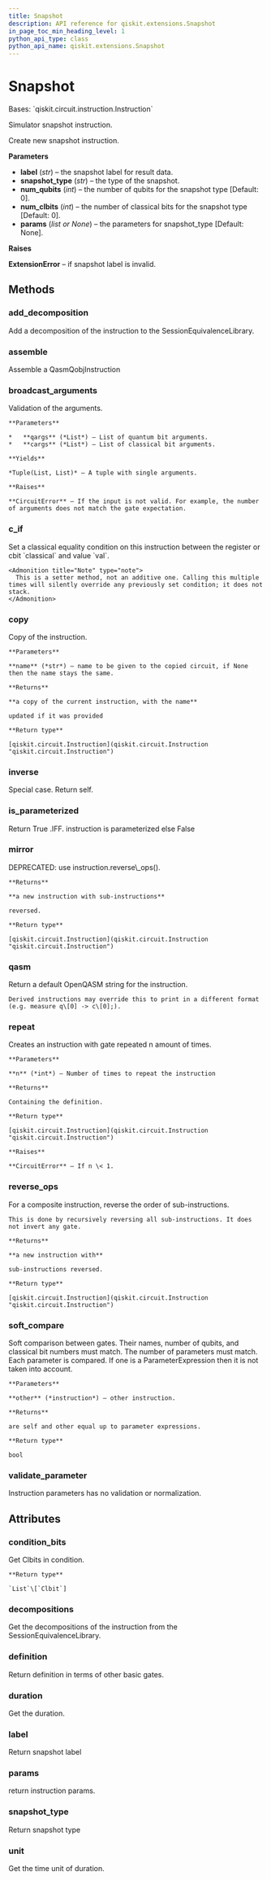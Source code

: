```yaml
---
title: Snapshot
description: API reference for qiskit.extensions.Snapshot
in_page_toc_min_heading_level: 1
python_api_type: class
python_api_name: qiskit.extensions.Snapshot
---
```


# Snapshot

<Class id="qiskit.extensions.Snapshot" isDedicatedPage={true} github="https://github.com/qiskit/qiskit/tree/stable/0.19/qiskit/extensions/simulator/snapshot.py" signature="Snapshot(label, snapshot_type='statevector', num_qubits=0, num_clbits=0, params=None)" modifiers="class">
  Bases: `qiskit.circuit.instruction.Instruction`

  Simulator snapshot instruction.

  Create new snapshot instruction.

  **Parameters**

  *   **label** (*str*) – the snapshot label for result data.
  *   **snapshot\_type** (*str*) – the type of the snapshot.
  *   **num\_qubits** (*int*) – the number of qubits for the snapshot type \[Default: 0].
  *   **num\_clbits** (*int*) – the number of classical bits for the snapshot type \[Default: 0].
  *   **params** (*list or None*) – the parameters for snapshot\_type \[Default: None].

  **Raises**

  **ExtensionError** – if snapshot label is invalid.

  ## Methods

  <span id="qiskit-extensions-snapshot-add-decomposition" />

  ### add\_decomposition

  <Function id="qiskit.extensions.Snapshot.add_decomposition" signature="Snapshot.add_decomposition(decomposition)">
    Add a decomposition of the instruction to the SessionEquivalenceLibrary.
  </Function>

  <span id="qiskit-extensions-snapshot-assemble" />

  ### assemble

  <Function id="qiskit.extensions.Snapshot.assemble" signature="Snapshot.assemble()">
    Assemble a QasmQobjInstruction
  </Function>

  <span id="qiskit-extensions-snapshot-broadcast-arguments" />

  ### broadcast\_arguments

  <Function id="qiskit.extensions.Snapshot.broadcast_arguments" signature="Snapshot.broadcast_arguments(qargs, cargs)">
    Validation of the arguments.

    **Parameters**

    *   **qargs** (*List*) – List of quantum bit arguments.
    *   **cargs** (*List*) – List of classical bit arguments.

    **Yields**

    *Tuple(List, List)* – A tuple with single arguments.

    **Raises**

    **CircuitError** – If the input is not valid. For example, the number of arguments does not match the gate expectation.
  </Function>

  <span id="qiskit-extensions-snapshot-c-if" />

  ### c\_if

  <Function id="qiskit.extensions.Snapshot.c_if" signature="Snapshot.c_if(classical, val)">
    Set a classical equality condition on this instruction between the register or cbit `classical` and value `val`.

    <Admonition title="Note" type="note">
      This is a setter method, not an additive one. Calling this multiple times will silently override any previously set condition; it does not stack.
    </Admonition>
  </Function>

  <span id="qiskit-extensions-snapshot-copy" />

  ### copy

  <Function id="qiskit.extensions.Snapshot.copy" signature="Snapshot.copy(name=None)">
    Copy of the instruction.

    **Parameters**

    **name** (*str*) – name to be given to the copied circuit, if None then the name stays the same.

    **Returns**

    **a copy of the current instruction, with the name**

    updated if it was provided

    **Return type**

    [qiskit.circuit.Instruction](qiskit.circuit.Instruction "qiskit.circuit.Instruction")
  </Function>

  <span id="qiskit-extensions-snapshot-inverse" />

  ### inverse

  <Function id="qiskit.extensions.Snapshot.inverse" signature="Snapshot.inverse()">
    Special case. Return self.
  </Function>

  <span id="qiskit-extensions-snapshot-is-parameterized" />

  ### is\_parameterized

  <Function id="qiskit.extensions.Snapshot.is_parameterized" signature="Snapshot.is_parameterized()">
    Return True .IFF. instruction is parameterized else False
  </Function>

  <span id="qiskit-extensions-snapshot-mirror" />

  ### mirror

  <Function id="qiskit.extensions.Snapshot.mirror" signature="Snapshot.mirror()">
    DEPRECATED: use instruction.reverse\_ops().

    **Returns**

    **a new instruction with sub-instructions**

    reversed.

    **Return type**

    [qiskit.circuit.Instruction](qiskit.circuit.Instruction "qiskit.circuit.Instruction")
  </Function>

  <span id="qiskit-extensions-snapshot-qasm" />

  ### qasm

  <Function id="qiskit.extensions.Snapshot.qasm" signature="Snapshot.qasm()">
    Return a default OpenQASM string for the instruction.

    Derived instructions may override this to print in a different format (e.g. measure q\[0] -> c\[0];).
  </Function>

  <span id="qiskit-extensions-snapshot-repeat" />

  ### repeat

  <Function id="qiskit.extensions.Snapshot.repeat" signature="Snapshot.repeat(n)">
    Creates an instruction with gate repeated n amount of times.

    **Parameters**

    **n** (*int*) – Number of times to repeat the instruction

    **Returns**

    Containing the definition.

    **Return type**

    [qiskit.circuit.Instruction](qiskit.circuit.Instruction "qiskit.circuit.Instruction")

    **Raises**

    **CircuitError** – If n \< 1.
  </Function>

  <span id="qiskit-extensions-snapshot-reverse-ops" />

  ### reverse\_ops

  <Function id="qiskit.extensions.Snapshot.reverse_ops" signature="Snapshot.reverse_ops()">
    For a composite instruction, reverse the order of sub-instructions.

    This is done by recursively reversing all sub-instructions. It does not invert any gate.

    **Returns**

    **a new instruction with**

    sub-instructions reversed.

    **Return type**

    [qiskit.circuit.Instruction](qiskit.circuit.Instruction "qiskit.circuit.Instruction")
  </Function>

  <span id="qiskit-extensions-snapshot-soft-compare" />

  ### soft\_compare

  <Function id="qiskit.extensions.Snapshot.soft_compare" signature="Snapshot.soft_compare(other)">
    Soft comparison between gates. Their names, number of qubits, and classical bit numbers must match. The number of parameters must match. Each parameter is compared. If one is a ParameterExpression then it is not taken into account.

    **Parameters**

    **other** (*instruction*) – other instruction.

    **Returns**

    are self and other equal up to parameter expressions.

    **Return type**

    bool
  </Function>

  <span id="qiskit-extensions-snapshot-validate-parameter" />

  ### validate\_parameter

  <Function id="qiskit.extensions.Snapshot.validate_parameter" signature="Snapshot.validate_parameter(parameter)">
    Instruction parameters has no validation or normalization.
  </Function>

  ## Attributes

  ### condition\_bits

  <Attribute id="qiskit.extensions.Snapshot.condition_bits">
    Get Clbits in condition.

    **Return type**

    `List`\[`Clbit`]
  </Attribute>

  ### decompositions

  <Attribute id="qiskit.extensions.Snapshot.decompositions">
    Get the decompositions of the instruction from the SessionEquivalenceLibrary.
  </Attribute>

  ### definition

  <Attribute id="qiskit.extensions.Snapshot.definition">
    Return definition in terms of other basic gates.
  </Attribute>

  ### duration

  <Attribute id="qiskit.extensions.Snapshot.duration">
    Get the duration.
  </Attribute>

  ### label

  <Attribute id="qiskit.extensions.Snapshot.label">
    Return snapshot label
  </Attribute>

  ### params

  <Attribute id="qiskit.extensions.Snapshot.params">
    return instruction params.
  </Attribute>

  ### snapshot\_type

  <Attribute id="qiskit.extensions.Snapshot.snapshot_type">
    Return snapshot type
  </Attribute>

  ### unit

  <Attribute id="qiskit.extensions.Snapshot.unit">
    Get the time unit of duration.
  </Attribute>
</Class>

